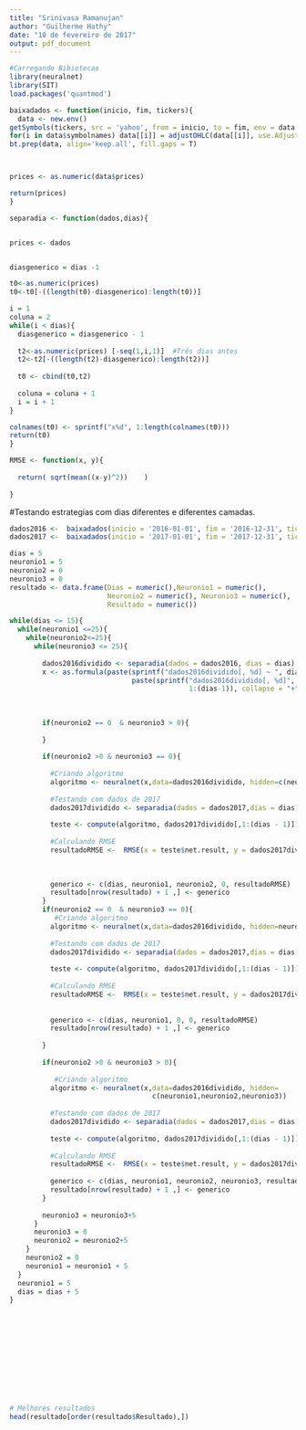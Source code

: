 ```yaml
---
title: "Srinivasa Ramanujan"
author: "Guilherme Hathy"
date: "10 de fevereiro de 2017"
output: pdf_document
---
```


```r
#Carregando Bibiotecas
library(neuralnet)
library(SIT)
load.packages('quantmod')

```

```r
baixadados <- function(inicio, fim, tickers){
  data <- new.env()
getSymbols(tickers, src = 'yahoo', from = inicio, to = fim, env = data, set.symbolnames = T, auto.assign = T)
for(i in data$symbolnames) data[[i]] = adjustOHLC(data[[i]], use.Adjusted=T)
bt.prep(data, align='keep.all', fill.gaps = T)



prices <- as.numeric(data$prices)

return(prices)
}

```

```r
separadia <- function(dados,dias){


prices <- dados


diasgenerico = dias -1

t0<-as.numeric(prices)            
t0<-t0[-((length(t0)-diasgenerico):length(t0))]

i = 1
coluna = 2
while(i < dias){
  diasgenerico = diasgenerico - 1
  
  t2<-as.numeric(prices) [-seq(1,i,1)]  #Três dias antes
  t2<-t2[-((length(t2)-diasgenerico):length(t2))]
  
  t0 <- cbind(t0,t2)
  
  coluna = coluna + 1
  i = i + 1
}

colnames(t0) <- sprintf("x%d", 1:length(colnames(t0)))
return(t0)
}


```

```r

RMSE <- function(x, y){
  
  return( sqrt(mean((x-y)^2))    )
  
}
```

#Testando estrategias com dias diferentes e diferentes camadas.
```r
dados2016 <-  baixadados(inicio = '2016-01-01', fim = '2016-12-31', tickers = 'PETR4.SA')
dados2017 <-  baixadados(inicio = '2017-01-01', fim = '2017-12-31', tickers = 'PETR4.SA')

dias = 5
neuronio1 = 5
neuronio2 = 0
neuronio3 = 0
resultado <- data.frame(Dias = numeric(),Neuronio1 = numeric(),
                        Neuronio2 = numeric(), Neuronio3 = numeric(),
                        Resultado = numeric())

while(dias <= 15){
  while(neuronio1 <=25){
    while(neuronio2<=25){
      while(neuronio3 <= 25){
        
        dados2016dividido <- separadia(dados = dados2016, dias = dias)
        x <- as.formula(paste(sprintf("dados2016dividido[, %d] ~ ", dias),
                              paste(sprintf("dados2016dividido[, %d]", 
                                            1:(dias-1)), collapse = "+")))
        
        
        
        if(neuronio2 == 0  & neuronio3 > 0){
          
        }
        
        if(neuronio2 >0 & neuronio3 == 0){
          
          #Criando algoritmo
          algoritmo <- neuralnet(x,data=dados2016dividido, hidden=c(neuronio1,neuronio2))
          
          #Testando com dados de 2017
          dados2017dividido <- separadia(dados = dados2017,dias = dias)
          
          teste <- compute(algoritmo, dados2017dividido[,1:(dias - 1)])
          
          #Calculando RMSE
          resultadoRMSE <-  RMSE(x = teste$net.result, y = dados2017dividido[,dias])
    
    
          
          generico <- c(dias, neuronio1, neuronio2, 0, resultadoRMSE)
          resultado[nrow(resultado) + 1 ,] <- generico
        }
        if(neuronio2 == 0  & neuronio3 == 0){
           #Criando algoritmo
          algoritmo <- neuralnet(x,data=dados2016dividido, hidden=neuronio1)
          
          #Testando com dados de 2017
          dados2017dividido <- separadia(dados = dados2017,dias = dias)
          
          teste <- compute(algoritmo, dados2017dividido[,1:(dias - 1)])
          
          #Calculando RMSE
          resultadoRMSE <-  RMSE(x = teste$net.result, y = dados2017dividido[,dias])
          
          
          generico <- c(dias, neuronio1, 0, 0, resultadoRMSE)
          resultado[nrow(resultado) + 1 ,] <- generico
          
        }
        
        if(neuronio2 >0 & neuronio3 > 0){
          
           #Criando algoritmo
          algoritmo <- neuralnet(x,data=dados2016dividido, hidden=
                                   c(neuronio1,neuronio2,neuronio3))
          
          #Testando com dados de 2017
          dados2017dividido <- separadia(dados = dados2017,dias = dias)
          
          teste <- compute(algoritmo, dados2017dividido[,1:(dias - 1)])
          
          #Calculando RMSE
          resultadoRMSE <-  RMSE(x = teste$net.result, y = dados2017dividido[,dias])
          
          generico <- c(dias, neuronio1, neuronio2, neuronio3, resultadoRMSE)
          resultado[nrow(resultado) + 1 ,] <- generico
        }
        
        neuronio3 = neuronio3+5    
      }
      neuronio3 = 0
      neuronio2 = neuronio2+5
    }
    neuronio2 = 0
    neuronio1 = neuronio1 + 5
  }
  neuronio1 = 5
  dias = dias + 5
}



    
    
    
    
    
   
   
    
```

```r

# Melhores resultados
head(resultado[order(resultado$Resultado),])

```
